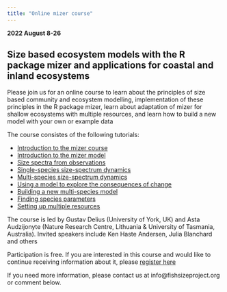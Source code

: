 ```yaml
---
title: "Online mizer course"
---
```


__2022 August 8-26__

## Size based ecosystem models with the R package mizer and applications for coastal and inland ecosystems   

Please join us for an online course to learn about the principles of size based community and ecosystem modelling, implementation of these principles in the R package mizer, learn about adaptation of mizer for shallow ecosystems with multiple resources, and learn how to build a new model with your own or example data 

The course consistes of the following tutorials:

* [Introduction to the mizer course](introduction-to-course.html)
* [Introduction to the mizer model](introduction-to-mizer.html)
* [Size spectra from observations](observational-size-spectra.html)
* [Single-species size-spectrum dynamics](single-species-size-spectrum-dynamics.html)
* [Multi-species size-spectrum dynamics](multi-species-size-spectrum-dynamics.html)
* [Using a model to explore the consequences of change](running-scenarios.html)
* [Building a new multi-species model](build-model.html)
* [Finding species parameters](species-parameters.html)
* [Setting up multiple resources](multiple-resources.html)

The course is led by Gustav Delius (University of York, UK) and Asta Audzijonyte (Nature Research Centre, Lithuania & University of Tasmania, Australia). Invited speakers include Ken Haste Andersen, Julia Blanchard and others 

Participation is free. 
If you are interested in this course and would like to continue receiving information about it, please 
[register here](https://docs.google.com/forms/d/e/1FAIpQLSeLGJfGQ1IBa5ZozqWTGIXX17xF73kPHKYhAFFa0H2nn4CT4Q/viewform?vc=0&c=0&w=1&flr=0)


If you need more information, please contact us at info@fishsizeproject.org 
or comment below.

</center>